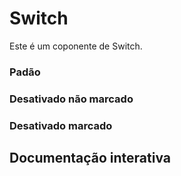 
<Meta of={Story} />

# Switch

Este é um coponente de Switch.

### Padão

<Canvas of={Story.Padrao} />

### Desativado não marcado

<Canvas of={Story.Desativado} />

### Desativado marcado

<Canvas of={Story.DesativadoMarcado} />

## Documentação interativa

<Primary />
<Controls />

